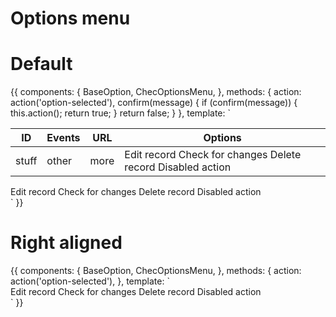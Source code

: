 
<Meta title="Components/Options menu" component={ChecOptionsMenu} />

# Options menu

<Props of={ChecOptionsMenu} />

# Default

<Preview>
  <Story name="Default">
    {{
      components: {
        BaseOption,
        ChecOptionsMenu,
      },
      methods: {
        action: action('option-selected'),
        confirm(message) {
          if (confirm(message)) {
            this.action();
            return true;
          }
          return false;
        }
      },
      template: `
      <div class="p-16 flex justify-center font-lato w-full text-gray-500">
        <div class="w-full relative">
          <table class="w-full">
            <thead>
              <tr>
                <th class="webhooks__id">ID</th>
                <th>Events</th>
                <th>URL</th>
                <th class="text-right">Options</th>
              </tr>
            </thead>
            <tbody>
              <tr
                class="webhook"
              >
                <td>
                  stuff
                </td>
                <td class="webhook__events">
                  other
                </td>
                <td>
                  more
                </td>
                <td class="flex justify-end">
                  <ChecOptionsMenu :open="true">
                    <BaseOption @option-selected="action">
                      Edit record
                    </BaseOption>
                    <BaseOption @option-selected="action">
                      Check for changes
                    </BaseOption>
                    <BaseOption @option-selected="confirm('Are you sure?')" destructive>
                      Delete record
                    </BaseOption>
                    <BaseOption :option="{ disabled: true }">
                      Disabled action
                    </BaseOption>
                  </ChecOptionsMenu>
                </td>
              </tr>
            </tbody>
          </table>
          <ChecOptionsMenu :open="true">
            <BaseOption @option-selected="action">
              Edit record
            </BaseOption>
            <BaseOption @option-selected="action">
              Check for changes
            </BaseOption>
            <BaseOption @option-selected="confirm('Are you sure?')" destructive>
              Delete record
            </BaseOption>
            <BaseOption :option="{ disabled: true }">
              Disabled action
            </BaseOption>
          </ChecOptionsMenu>
        </div>
      </div>`
    }}
  </Story>
</Preview>

# Right aligned

<Preview>
  <Story name="Right aligned">
    {{
      components: {
        BaseOption,
        ChecOptionsMenu,
      },
      methods: {
        action: action('option-selected'),
      },
      template: `
      <div class="p-16 flex justify-center font-lato w-full text-gray-500">
         <div class="w-64 relative">
          <ChecOptionsMenu position="right" :open="false">
            <BaseOption @option-selected="action">
              Edit record
            </BaseOption>
            <BaseOption @option-selected="action">
              Check for changes
            </BaseOption>
            <BaseOption @option-selected="action" destructive>
              Delete record
            </BaseOption>
            <BaseOption :option="{ disabled: true }">
              Disabled action
            </BaseOption>
          </ChecOptionsMenu>
        </div>
      </div>`
    }}
  </Story>
</Preview>

